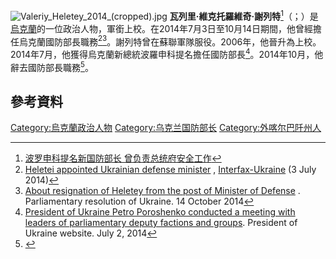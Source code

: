 [[File:Valeriy_Heletey_2014_(cropped).jpg|thumb]]
'''瓦列里·維克托羅維奇·謝列特'''<ref>[http://www.xinhuanet.com/world/2014-07/03/c_126706579.htm 波罗申科提名新国防部长 曾负责总统府安全工作]</ref>（{{lang-uk|Валерій Вікторович Гелетей}}；{{bd|1967年|8月28日}}）是[[烏克蘭|烏克蘭]]的一位政治人物，軍銜上校。在2014年7月3日至10月14日期間，他曾經擔任烏克蘭國防部長職務<ref name="Heletei appointed Ukrainian defense minister">[http://en.interfax.com.ua/news/general/211936.html Heletei appointed Ukrainian defense minister] {{Wayback|url=http://en.interfax.com.ua/news/general/211936.html |date=20210126074723 }}, [[Interfax-Ukraine|Interfax-Ukraine]] (3 July 2014)</ref><ref>[http://www.rada.gov.ua/news/Novyny/Povidomlennya/98436.html About resignation of Heletey from the post of Minister of Defense] {{Wayback|url=http://www.rada.gov.ua/news/Novyny/Povidomlennya/98436.html |date=20191209191358 }}. Parliamentary resolution of Ukraine. 14 October 2014</ref>。謝列特曾在蘇聯軍隊服役。2006年，他晉升為上校。2014年7月，他獲得烏克蘭新總統波羅申科提名擔任國防部長<ref>[https://web.archive.org/save/http://www.president.gov.ua/news/30655.html President of Ukraine Petro Poroshenko conducted a meeting with leaders of parliamentary deputy factions and groups]. President of Ukraine website. July 2, 2014</ref>。2014年10月，他辭去國防部長職務<ref>{{cite web|url=http://www.bbc.com/news/world-europe-29019032|title=BBC News - Ukraine crisis: Government setbacks in Luhansk and Donetsk|work=BBC News|accessdate=9 February 2015|archive-date=2021-03-22|archive-url=https://web.archive.org/web/20210322190438/https://www.bbc.com/news/world-europe-29019032|dead-url=no}}</ref>。
==參考資料==
{{reflist}}
[[Category:烏克蘭政治人物|Category:烏克蘭政治人物]]
[[Category:乌克兰国防部长|Category:乌克兰国防部长]]
[[Category:外喀尔巴阡州人|Category:外喀尔巴阡州人]]